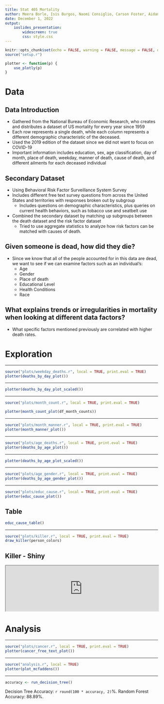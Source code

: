 ```yaml
---
title: Stat 405 Mortality
author: Meera Borle, Isis Burgos, Naomi Consiglio, Carson Foster, Aidan Gerber
date: December 1, 2022
output:
    ioslides_presentation:
        widescreen: true
        css: style.css
---
```

```r
knitr::opts_chunk$set(echo = FALSE, warning = FALSE, message = FALSE, out.width = "100%", fig.width = 9, fig.height = 5)
source("setup.r")

plotter <- function(p) {
    use_plotly(p)
}
```

# Data

## Data Introduction
- Gathered from the National Bureau of Economic Research, who creates and distributes a dataset of US mortality for every year since 1959
- Each row represents a single death, while each column represents a different demographic characteristic of the deceased.
- Used the 2019 edition of the dataset since we did not want to focus on COVID-19
- Important information includes education, sex, age classification, day of month, place of death, weekday, manner of death, cause of death, and different ailments for each deceased individual

## Secondary Dataset
- Using Behavioral Risk Factor Surveillance System Survey
- Includes different free text survey questions from across the United States and territories with responses broken out by subgroup
    - Includes questions on demographic characteristics, plus queries on current health behaviors, such as tobacco use and seatbelt use
- Combined the secondary dataset by matching up subgroups between the death dataset and the risk factor dataset 
    - Tried to use aggregate statistics to analyze how risk factors can be matched with causes of death.

## Given someone is dead, how did they die?
- Since we know that all of the people accounted for in this data are dead, we want to see if we can examine factors such as an individual's:
  - Age
  - Gender
  - Place of death
  - Educational Level
  - Health Conditions
  - Race

## What explains trends or irregularities in mortality when looking at different data factors?
- What specific factors mentioned previously are correlated with higher death rates.

# Exploration

---

```r
source("plots/weekday_deaths.r", local = TRUE, print.eval = TRUE)
plotter(deaths_by_day_plot())
```

---

```r
plotter(deaths_by_day_plot_scaled())
```

---

```r
source("plots/month_count.r", local = TRUE, print.eval = TRUE)

plotter(month_count_plot(df_month_counts))
```

---

```r
source("plots/month_manner.r", local = TRUE, print.eval = TRUE)
plotter(month_manner_plot())
```

---

```r
source("plots/age_deaths.r", local = TRUE, print.eval = TRUE)
plotter(deaths_by_age_plot())
```

---

```r
plotter(deaths_by_age_plot_scaled())
```

--- 

```r
source("plots/age_gender.r", local = TRUE, print.eval = TRUE)
plotter(deaths_by_age_gender_plot())
```

---

```r
source("plots/educ_cause.r", local = TRUE, print.eval = TRUE)
plotter(educ_cause_plot())
```

## Table {.smaller}

```r
educ_cause_table()
```

---

```r
source("plots/killer.r", local = TRUE, print.eval = TRUE)
draw_killer(person_colors)
```

## Killer - Shiny
<iframe src="http://localhost:3000/" width="100%"></iframe>

# Analysis

---

```r
source("plots/cancer.r", local = TRUE, print.eval = TRUE)
plotter(cancer_free_text_plot())
```

---

```r
source("analysis.r", local = TRUE)
plotter(plot_mcfaddens())
```

---
```r
accuracy <- run_decision_tree()
```
Decision Tree Accuracy: `r round(100 * accuracy, 2)`%. Random Forest Accuracy: 88.89%.

<!-- ---

```r
# accuracy <- run_random_forest()
```
`r 100 * accuracy`% -->
